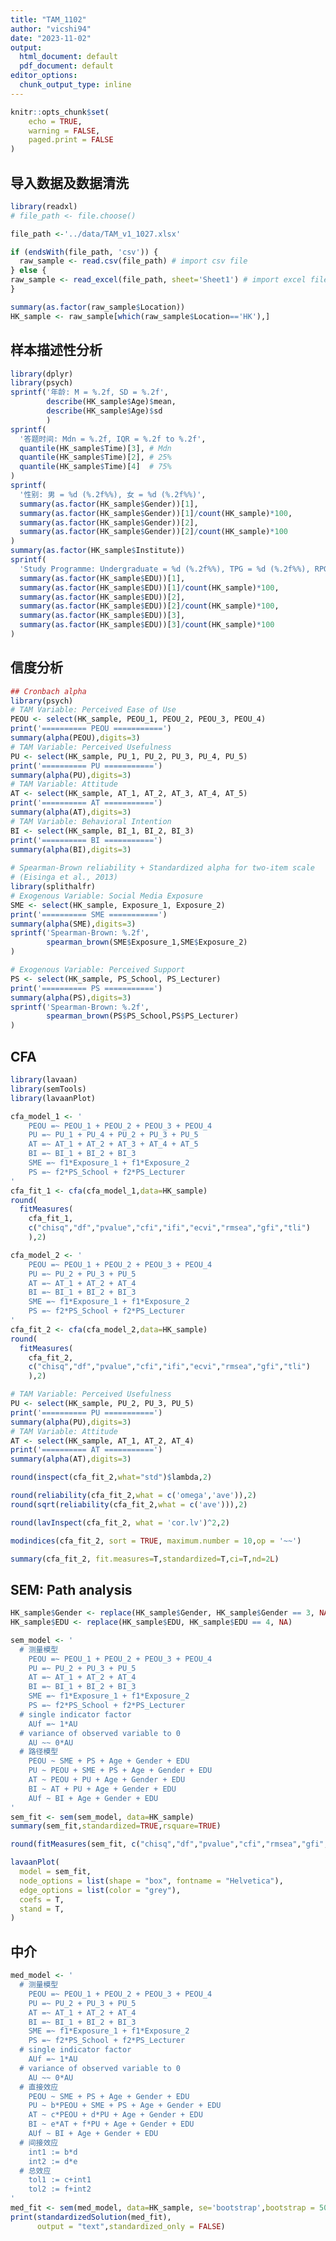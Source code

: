 ```yaml
---
title: "TAM_1102"
author: "vicshi94"
date: "2023-11-02"
output:
  html_document: default
  pdf_document: default
editor_options: 
  chunk_output_type: inline
---
```


```r
knitr::opts_chunk$set(
	echo = TRUE,
	warning = FALSE,
	paged.print = FALSE
)
```

## 导入数据及数据清洗

```r
library(readxl)
# file_path <- file.choose()

file_path <-'../data/TAM_v1_1027.xlsx'

if (endsWith(file_path, 'csv')) {
  raw_sample <- read.csv(file_path) # import csv file
} else {
raw_sample <- read_excel(file_path, sheet='Sheet1') # import excel file
}
```

```r
summary(as.factor(raw_sample$Location))
HK_sample <- raw_sample[which(raw_sample$Location=='HK'),]
```

## 样本描述性分析

```r
library(dplyr)
library(psych)
sprintf('年龄: M = %.2f, SD = %.2f',
        describe(HK_sample$Age)$mean, 
        describe(HK_sample$Age)$sd
        )
sprintf(
  '答题时间: Mdn = %.2f, IQR = %.2f to %.2f',
  quantile(HK_sample$Time)[3], # Mdn
  quantile(HK_sample$Time)[2], # 25%
  quantile(HK_sample$Time)[4]  # 75%
)
sprintf(
  '性别: 男 = %d (%.2f%%), 女 = %d (%.2f%%)',
  summary(as.factor(HK_sample$Gender))[1], 
  summary(as.factor(HK_sample$Gender))[1]/count(HK_sample)*100,
  summary(as.factor(HK_sample$Gender))[2], 
  summary(as.factor(HK_sample$Gender))[2]/count(HK_sample)*100
)
summary(as.factor(HK_sample$Institute))
sprintf(
  'Study Programme: Undergraduate = %d (%.2f%%), TPG = %d (%.2f%%), RPG = %d (%.2f%%)',
  summary(as.factor(HK_sample$EDU))[1], 
  summary(as.factor(HK_sample$EDU))[1]/count(HK_sample)*100,
  summary(as.factor(HK_sample$EDU))[2], 
  summary(as.factor(HK_sample$EDU))[2]/count(HK_sample)*100,
  summary(as.factor(HK_sample$EDU))[3], 
  summary(as.factor(HK_sample$EDU))[3]/count(HK_sample)*100
)
```

## 信度分析

```r
## Cronbach alpha
library(psych)
# TAM Variable: Perceived Ease of Use
PEOU <- select(HK_sample, PEOU_1, PEOU_2, PEOU_3, PEOU_4)
print('========== PEOU ===========')
summary(alpha(PEOU),digits=3)
# TAM Variable: Perceived Usefulness
PU <- select(HK_sample, PU_1, PU_2, PU_3, PU_4, PU_5)
print('========== PU ===========')
summary(alpha(PU),digits=3)
# TAM Variable: Attitude
AT <- select(HK_sample, AT_1, AT_2, AT_3, AT_4, AT_5)
print('========== AT ===========')
summary(alpha(AT),digits=3)
# TAM Variable: Behavioral Intention
BI <- select(HK_sample, BI_1, BI_2, BI_3)
print('========== BI ===========')
summary(alpha(BI),digits=3)
        
# Spearman-Brown reliability + Standardized alpha for two-item scale
# (Eisinga et al., 2013)
library(splithalfr)
# Exogenous Variable: Social Media Exposure
SME <- select(HK_sample, Exposure_1, Exposure_2)
print('========== SME ===========')
summary(alpha(SME),digits=3)
sprintf('Spearman-Brown: %.2f',
        spearman_brown(SME$Exposure_1,SME$Exposure_2)
)

# Exogenous Variable: Perceived Support
PS <- select(HK_sample, PS_School, PS_Lecturer)
print('========== PS ===========')
summary(alpha(PS),digits=3)
sprintf('Spearman-Brown: %.2f',
        spearman_brown(PS$PS_School,PS$PS_Lecturer)
)

```

## CFA

```r
library(lavaan)
library(semTools)
library(lavaanPlot)

cfa_model_1 <- '
    PEOU =~ PEOU_1 + PEOU_2 + PEOU_3 + PEOU_4
    PU =~ PU_1 + PU_4 + PU_2 + PU_3 + PU_5
    AT =~ AT_1 + AT_2 + AT_3 + AT_4 + AT_5
    BI =~ BI_1 + BI_2 + BI_3
    SME =~ f1*Exposure_1 + f1*Exposure_2
    PS =~ f2*PS_School + f2*PS_Lecturer
'
cfa_fit_1 <- cfa(cfa_model_1,data=HK_sample)
round(
  fitMeasures(
    cfa_fit_1, 
    c("chisq","df","pvalue","cfi","ifi","ecvi","rmsea","gfi","tli")
    ),2)
```

```r
cfa_model_2 <- '
    PEOU =~ PEOU_1 + PEOU_2 + PEOU_3 + PEOU_4
    PU =~ PU_2 + PU_3 + PU_5
    AT =~ AT_1 + AT_2 + AT_4
    BI =~ BI_1 + BI_2 + BI_3
    SME =~ f1*Exposure_1 + f1*Exposure_2
    PS =~ f2*PS_School + f2*PS_Lecturer
'
cfa_fit_2 <- cfa(cfa_model_2,data=HK_sample)
round(
  fitMeasures(
    cfa_fit_2, 
    c("chisq","df","pvalue","cfi","ifi","ecvi","rmsea","gfi","tli")
    ),2)
```

```r
# TAM Variable: Perceived Usefulness
PU <- select(HK_sample, PU_2, PU_3, PU_5)
print('========== PU ===========')
summary(alpha(PU),digits=3)
# TAM Variable: Attitude
AT <- select(HK_sample, AT_1, AT_2, AT_4)
print('========== AT ===========')
summary(alpha(AT),digits=3)
```

```r
round(inspect(cfa_fit_2,what="std")$lambda,2)
```
```r
round(reliability(cfa_fit_2,what = c('omega','ave')),2)
round(sqrt(reliability(cfa_fit_2,what = c('ave'))),2)
```

```r
round(lavInspect(cfa_fit_2, what = 'cor.lv')^2,2)
```
```r
modindices(cfa_fit_2, sort = TRUE, maximum.number = 10,op = '~~')
```

```r
summary(cfa_fit_2, fit.measures=T,standardized=T,ci=T,nd=2L)
```

## SEM: Path analysis
```r
HK_sample$Gender <- replace(HK_sample$Gender, HK_sample$Gender == 3, NA)
HK_sample$EDU <- replace(HK_sample$EDU, HK_sample$EDU == 4, NA)
```

```r
sem_model <- '
  # 测量模型
    PEOU =~ PEOU_1 + PEOU_2 + PEOU_3 + PEOU_4
    PU =~ PU_2 + PU_3 + PU_5
    AT =~ AT_1 + AT_2 + AT_4
    BI =~ BI_1 + BI_2 + BI_3
    SME =~ f1*Exposure_1 + f1*Exposure_2
    PS =~ f2*PS_School + f2*PS_Lecturer
  # single indicator factor
    AUf =~ 1*AU
  # variance of observed variable to 0
    AU ~~ 0*AU
  # 路径模型
    PEOU ~ SME + PS + Age + Gender + EDU
    PU ~ PEOU + SME + PS + Age + Gender + EDU
    AT ~ PEOU + PU + Age + Gender + EDU
    BI ~ AT + PU + Age + Gender + EDU
    AUf ~ BI + Age + Gender + EDU
'
sem_fit <- sem(sem_model, data=HK_sample)
summary(sem_fit,standardized=TRUE,rsquare=TRUE)
```
```r
round(fitMeasures(sem_fit, c("chisq","df","pvalue","cfi","rmsea","gfi","nfi","ifi","tli","ecvi")),2)
```

```r
lavaanPlot(
  model = sem_fit, 
  node_options = list(shape = "box", fontname = "Helvetica"), 
  edge_options = list(color = "grey"), 
  coefs = T,
  stand = T,
)
```
## 中介
```r
med_model <- '
  # 测量模型
    PEOU =~ PEOU_1 + PEOU_2 + PEOU_3 + PEOU_4
    PU =~ PU_2 + PU_3 + PU_5
    AT =~ AT_1 + AT_2 + AT_4
    BI =~ BI_1 + BI_2 + BI_3
    SME =~ f1*Exposure_1 + f1*Exposure_2
    PS =~ f2*PS_School + f2*PS_Lecturer
  # single indicator factor
    AUf =~ 1*AU
  # variance of observed variable to 0
    AU ~~ 0*AU
  # 直接效应
    PEOU ~ SME + PS + Age + Gender + EDU
    PU ~ b*PEOU + SME + PS + Age + Gender + EDU
    AT ~ c*PEOU + d*PU + Age + Gender + EDU
    BI ~ e*AT + f*PU + Age + Gender + EDU
    AUf ~ BI + Age + Gender + EDU
  # 间接效应
    int1 := b*d
    int2 := d*e
  # 总效应
    tol1 := c+int1
    tol2 := f+int2
'
med_fit <- sem(med_model, data=HK_sample, se='bootstrap',bootstrap = 5000, iseed=2023)
print(standardizedSolution(med_fit),
      output = "text",standardized_only = FALSE)
```

